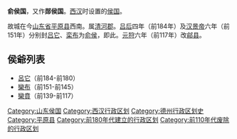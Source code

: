 '''俞侯国'''，又作'''郧侯国'''。[[西汉|西汉]]时设置的[[侯国|侯国]]。

故城在今[[山东省|山东省]][[平原县|平原县]]西南。属[[清河郡|清河郡]]。[[吕后|吕后]]四年（前184年）及[[汉景帝|汉景帝]]六年（前151年）分别封[[吕它|吕它]]、[[栾布|栾布]]为[[俞侯|俞侯]]，即此。[[元狩|元狩]]六年（前117年）改[[鄃县|鄃县]]。

==侯爺列表==
*[[呂它|呂它]]（前184-前180）
*[[欒布|欒布]]（前151-前145）
*[[欒賁|欒賁]]（前139-前117）

{{汉朝行政区划小作品}}
[[Category:山东侯国|Category:山东侯国]] 
[[Category:西汉行政区划|Category:西汉行政区划]]
[[Category:德州行政区划史|Category:德州行政区划史]]
[[Category:平原县|Category:平原县]]
[[Category:前180年代建立的行政区划|Category:前180年代建立的行政区划]]
[[Category:前110年代废除的行政区划|Category:前110年代废除的行政区划]]